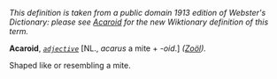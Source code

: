 ''This definition is taken from a public domain 1913 edition of Webster's Dictionary: please see [[Acaroid]] for the new Wiktionary definition of this term.''

'''Acaroid''', ''<code>[[adjective (part of speech)|adjective]]</code>'' [NL., ''acarus'' a mite + ''-oid''.] ''([[Zo&ouml;l (subject)|Zo&ouml;l]]).''

Shaped like or resembling a mite.